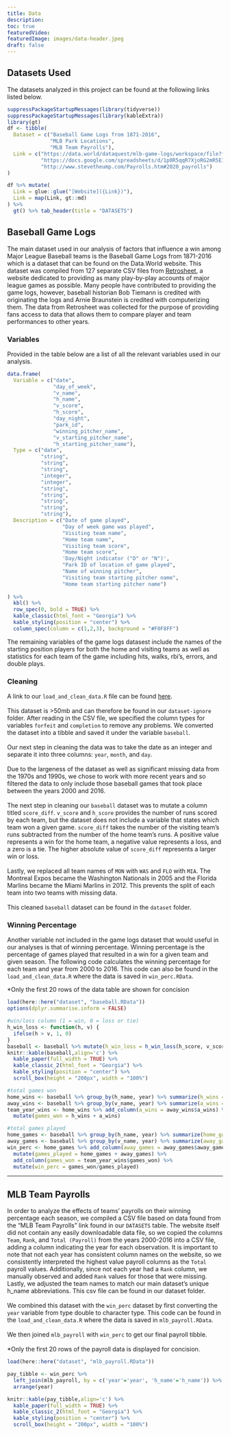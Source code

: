 ```yaml
---
title: Data
description:
toc: true
featuredVideo:
featuredImage: images/data-header.jpeg
draft: false
---
```


## Datasets Used

The datasets analyzed in this project can be found at the following links listed below.

```r
suppressPackageStartupMessages(library(tidyverse))
suppressPackageStartupMessages(library(kableExtra))
library(gt)
df <- tibble(
  Dataset = c("Baseball Game Logs from 1871-2016", 
              "MLB Park Locations",
              "MLB Team Payrolls"),
  Link = c("https://data.world/dataquest/mlb-game-logs/workspace/file?filename=game_logs.csv",
           "https://docs.google.com/spreadsheets/d/1p0R5qqR7XjoRG2mR5E1D_trlygHSqMOUdMgMpzq0gjU/htmlview",
           "http://www.stevetheump.com/Payrolls.htm#2020_payrolls")
)

df %>% mutate(
  Link = glue::glue("[Website]({Link})"),
  Link = map(Link, gt::md)
) %>% 
  gt() %>% tab_header(title = "DATASETS")

```


## Baseball Game Logs

The main dataset used in our analysis of factors that influence a win among Major League Baseball teams is the Baseball Game Logs from 1871-2016 which is a dataset that can be found on the Data.World website. This dataset was compiled from 127 separate CSV files from [Retrosheet](https://www.retrosheet.org), a website dedicated to providing as many play-by-play accounts of major league games as possible. Many people have contributed to providing the game logs, however, baseball historian Bob Tiemann is credited with originating the logs and Arnie Braunstein is credited with computerizing them. The data from Retrosheet was collected for the purpose of providing fans access to data that allows them to compare player and team performances to other years. 

### Variables

Provided in the table below are a list of all the relevant variables used in our analysis.

```r
data.frame(
  Variable = c("date",
               "day_of_week",
               "v_name",
               "h_name",
               "v_score",
               "h_score",
               "day_night",
               "park_id",
               "winning_pitcher_name",
               "v_starting_pitcher_name",
               "h_starting_pitcher_name"),
  Type = c("date",
           "string",
           "string",
           "string",
           "integer",
           "integer",
           "string",
           "string",
           "string",
           "string",
           "string"),
  Description = c("Date of game played",
                  "Day of week game was played",
                  "Visiting team name",
                  "Home team name",
                  "Visiting team score",
                  "Home team score",
                  'Day/Night indicator ("D" or "N")',
                  "Park ID of location of game played",
                  "Name of winning pitcher",
                  "Visiting team starting pitcher name",
                  "Home team starting pitcher name")
        
) %>% 
  kbl() %>% 
  row_spec(0, bold = TRUE) %>% 
  kable_classic(html_font = "Georgia") %>% 
  kable_styling(position = "center") %>% 
  column_spec(column = c(1,2,3), background = "#F0F8FF")

```

The remaining variables of the game logs datasest include the names of the starting position players for both the home and visiting teams as well as statistics for each team of the game including hits, walks, rbi's, errors, and double plays. 

### Cleaning

A link to our `load_and_clean_data.R` file can be found [here](/load_and_clean_data.R).\
\
This dataset is >50mb and can therefore be found in our `dataset-ignore` folder. After reading in the CSV file, we specified the column types for variables `forfeit` and `completion` to remove any problems. We converted the dataset into a tibble and saved it under the variable `baseball`.\
\
Our next step in cleaning the data was to take the date as an integer and separate it into three columns: `year`, `month`, and `day`.\
\
Due to the largeness of the dataset as well as significant missing data from the 1970s and 1990s, we chose to work with more recent years and so filtered the data to only include those baseball games that took place between the years 2000 and 2016.\
\
The next step in cleaning our `baseball` dataset was to mutate a column titled `score_diff`. `v_score` and `h_score` provides the number of runs scored by each team, but the dataset does not include a variable that states which team won a given game. `score_diff` takes the number of the visiting team's runs subtracted from the number of the home team's runs. A positive value represents a win for the home team, a negative value represents a loss, and a zero is a tie. The higher absolute value of `score_diff` represents a larger win or loss.\
\
Lastly, we replaced all team names of `MON` with `WAS` and `FLO` with `MIA`. The Montreal Expos became the Washington Nationals in 2005 and the Florida Marlins became the Miami Marlins in 2012. This prevents the split of each team into two teams with missing data.\
\
This cleaned `baseball` dataset can be found in the `dataset` folder. 

### Winning Percentage

Another variable not included in the game logs dataset that would useful in our analyses is that of winning percentage. Winning percentage is the percentage of games played that resulted in a win for a given team and given season. The following code calculates the winning percentage for each team and year from 2000 to 2016. This code can also be found in the `load_and_clean_data.R` where the data is saved in `win_perc.RData`.

*Only the first 20 rows of the data table are shown for concision
```r
load(here::here("dataset", "baseball.RData"))
options(dplyr.summarise.inform = FALSE)

#win/loss column (1 = win, 0 = loss or tie)
h_win_loss <- function(h, v) {
  ifelse(h > v, 1, 0)
}
baseball <- baseball %>% mutate(h_win_loss = h_win_loss(h_score, v_score))
knitr::kable(baseball,align='c') %>%  
  kable_paper(full_width = TRUE) %>% 
  kable_classic_2(html_font = "Georgia") %>% 
  kable_styling(position = "center") %>% 
  scroll_box(height = "200px", width = "100%")

#total games won
home_wins <- baseball %>% group_by(h_name, year) %>% summarize(h_wins = sum(h_win_loss == 1))
away_wins <- baseball %>% group_by(v_name, year) %>% summarize(a_wins = sum(h_win_loss == 0))
team_year_wins <- home_wins %>% add_column(a_wins = away_wins$a_wins) %>% 
  mutate(games_won = h_wins + a_wins)

#total games played
home_games <- baseball %>% group_by(h_name, year) %>% summarize(home_games = n())
away_games <- baseball %>% group_by(v_name, year) %>% summarize(away_games = n())
win_perc <- home_games %>% add_column(away_games = away_games$away_games) %>% 
  mutate(games_played = home_games + away_games) %>% 
  add_column(games_won = team_year_wins$games_won) %>% 
  mutate(win_perc = games_won/games_played)
```

----
## MLB Team Payrolls
In order to analyze the effects of teams' payrolls on their winning percentage each season, we compiled a CSV file based on data found from the "MLB Team Payrolls" link found in our `DATASETS` table. The website itself did not contain any easily downloadable data file, so we copied the columns `Team`, `Rank`, and `Total (Payroll)` from the years 2000-2016 into a CSV file, adding a column indicating the year for each observation. It is important to note that not each year has consistent column names on the website, so we consistently interpreted the highest value payroll columns as the `Total` payroll values. Additionally, since not each year had a `Rank` column, we manually observed and added `Rank` values for those that were missing. Lastly, we adjusted the team names to match our main dataset's unique h_name abbreviations. This csv file can be found in our dataset folder.\
\
We combined this dataset with the `win_perc` dataset by first converting the `year` variable from type double to character type. This code can be found in the `load_and_clean_data.R` where the data is saved in `mlb_payroll.RData`.\
\
We then joined `mlb_payroll` with `win_perc` to get our final payroll tibble.\
\
*Only the first 20 rows of the payroll data is displayed for concision.

```r
load(here::here("dataset", "mlb_payroll.RData"))

pay_tibble <- win_perc %>% 
  left_join(mlb_payroll, by = c('year'='year', 'h_name'='h_name')) %>% 
  arrange(year)

knitr::kable(pay_tibble,align='c') %>%  
  kable_paper(full_width = TRUE) %>% 
  kable_classic_2(html_font = "Georgia") %>% 
  kable_styling(position = "center") %>% 
  scroll_box(height = "200px", width = "100%")
```
